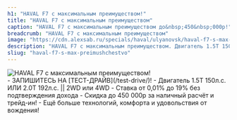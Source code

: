 ```yaml
---
h1: "HAVAL F7 с максимальным преимуществом!"
title: "HAVAL F7 с максимальным преимуществом"
caption: "HAVAL F7 с максимальным преимуществом до&nbsp;450&nbsp;000р!"
breadcrumb: "HAVAL F7 с максимальным преимуществом"
image: "https://cdn.alexsab.ru/specials/haval/ulyanovsk/haval-f7-s-max-preimushchestvom/Ton-avto_haval_F7_640х360.webp"
description: "HAVAL F7 с максимальным преимуществом. Двигатель 1.5Т 150л.с. ИЛИ 2.0Т 192л.с. || 2WD или 4WD. Ставка от 0,01% * до 19% без подтверждения дохода. Скидка до 450 000р за наличный расчёт и трейд-ин!. Ещё больше технологий, комфорта и удовольствия от вождения!"
sliug: "haval-f7-s-max-preimushchestvo"
---
```



<picture>
	<source media="(min-width: 942px)" srcset="https://cdn.alexsab.ru/specials/haval/ulyanovsk/haval-f7-s-max-preimushchestvom/Ton-avto_haval_F7_1920х800.webp" />
	<source media="(min-width: 320px)" srcset="https://cdn.alexsab.ru/specials/haval/ulyanovsk/haval-f7-s-max-preimushchestvom/Ton-avto_haval_F7_640х360.webp" />
	<img src="https://cdn.alexsab.ru/specials/haval/ulyanovsk/haval-f7-s-max-preimushchestvom/Ton-avto_haval_F7_1920х800.webp" class="max-w-full mx-auto mb-10" alt="HAVAL F7 с максимальным преимуществом!" />
</picture>

<br/>
- ЗАПИШИТЕСЬ НА [ТЕСТ-ДРАЙВ](/test-drive/)!
- Двигатель 1.5Т 150л.с. ИЛИ 2.0Т 192л.с. || 2WD или 4WD
- Ставка от 0,01% до 19% без подтверждения дохода
- Скидка до 450 000р за наличный расчёт и трейд-ин!
- Ещё больше технологий, комфорта и удовольствия от вождения!
<br/>

<SpecialSalonsInfo title='Получить предложение' dataTitle='HAVAL F7 с максимальным преимуществом!' dataFormName="Получить предложение. HAVAL F7 с максимальным преимуществом!" />